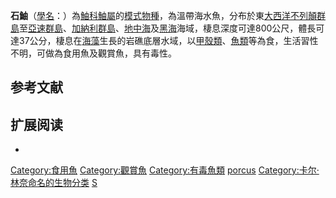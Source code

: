 {{Speciesbox
| image = Scorpaena-porcus1.jpg
| status = NE
| status_system = IUCN3.1
| taxon = Scorpaena porcus
| authority =  [[Linnaeus|Linnaeus]], 1758 
| synonyms = *''Scorpaena erythraea, Cuvier, 1829''
}}

'''石鮋'''（[[學名|學名]]：{{lang|la|''Scorpaena porcus''}}）為[[鮋科|鮋科]][[鮋屬|鮋屬]]的[[模式物種|模式物種]]，為溫帶海水魚，分布於東[[大西洋|大西洋]][[不列顛群島|不列顛群島]]至[[亞速群島|亞速群島]]、[[加納利群島|加納利群島]]、[[地中海|地中海]]及[[黑海|黑海]]海域，棲息深度可達800公尺，體長可達37公分，棲息在[[海藻|海藻]]生長的岩礁底層水域，以[[甲殼類|甲殼類]]、[[魚類|魚類]]等為食，生活習性不明，可做為食用魚及觀賞魚，具有毒性。{{r|FishBase}}

==参考文献==
{{reflist|refs=
<ref name=FishBase>{{FishBase_species|genus=Scorpaena|species=porcus|year=2014|month=7}}</ref>
}}

== 扩展阅读 ==
{{wikispecies|Scorpaena porcus}}
*{{Commonscat-inline|Scorpaena porcus}}

{{taxonbar}}

[[Category:食用魚|Category:食用魚]]
[[Category:觀賞魚|Category:觀賞魚]]
[[Category:有毒魚類|Category:有毒魚類]]
[[Category:鮋屬|porcus]]
[[Category:卡尔·林奈命名的生物分类|Category:卡尔·林奈命名的生物分类]]
[[Category:1758年描述的魚類|S]]